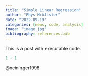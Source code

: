 ```yaml
---
title: "Simple Linear Regression"
author: "Rhys McAlister"
date: "2022-09-19"
categories: [news, code, analysis]
image: "image.jpg"
bibliography: references.bib
---
```


This is a post with executable code.

```python
1 + 1
```

@neininger1998
